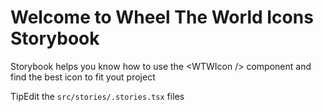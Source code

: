 
<Meta title="WTW Icons/Welcome" />

<style>{`
  .tip {
    display: inline-block;
    border-radius: 1em;
    font-size: 11px;
    line-height: 12px;
    font-weight: 700;
    background: #E7FDD8;
    color: #66BF3C;
    padding: 4px 12px;
    margin-right: 10px;
    vertical-align: top;
  }

  .tip-wrapper {
    font-size: 13px;
    line-height: 20px;
    margin-top: 40px;
    margin-bottom: 40px;
  }

  .tip-wrapper code {
    font-size: 12px;
    display: inline-block;
  }

  
`}</style>

# Welcome to Wheel The World Icons Storybook

Storybook helps you know how to use the <WTWIcon /\> component and find the best icon to fit yout project

<div className="tip-wrapper">
    <span className="tip">Tip</span>Edit the <code>src/stories/.stories.tsx</code> files
</div>
